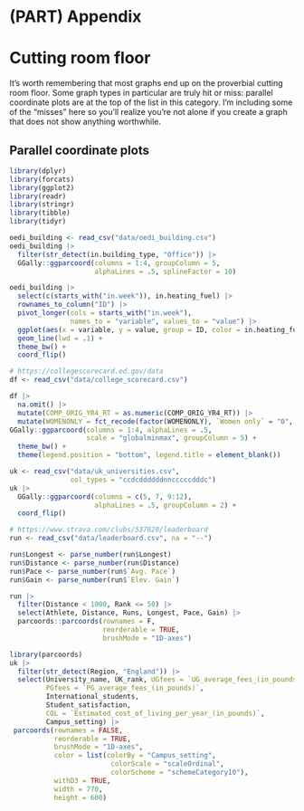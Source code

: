 # (PART) Appendix {.unnumbered}

# Cutting room floor

It's worth remembering that most graphs end up on the proverbial cutting room floor. Some graph types in particular are truly hit or miss: parallel coordinate plots are at the top of the list in this category. I'm including some of the "misses" here so you'll realize you're not alone if you create a graph that does not show anything worthwhile.

## Parallel coordinate plots

```r
library(dplyr)
library(forcats)
library(ggplot2)
library(readr)
library(stringr)
library(tibble)
library(tidyr)

oedi_building <- read_csv("data/oedi_building.csv")
oedi_building |>
  filter(str_detect(in.building_type, "Office")) |> 
  GGally::ggparcoord(columns = 1:4, groupColumn = 5, 
                     alphaLines = .5, splineFactor = 10)
```

```r
oedi_building |>
  select(c(starts_with("in.week")), in.heating_fuel) |>
  rownames_to_column("ID") |> 
  pivot_longer(cols = starts_with("in.week"),
               names_to = "variable", values_to = "value") |> 
  ggplot(aes(x = variable, y = value, group = ID, color = in.heating_fuel)) +
  geom_line(lwd = .1) +
  theme_bw() +
  coord_flip()
```

```r
# https://collegescorecard.ed.gov/data
df <- read_csv("data/college_scorecard.csv")

df |> 
  na.omit() |> 
  mutate(COMP_ORIG_YR4_RT = as.numeric(COMP_ORIG_YR4_RT)) |> 
  mutate(WOMENONLY = fct_recode(factor(WOMENONLY), `Women only` = "0", `Not women only` = "1")) |> 
GGally::ggparcoord(columns = 1:4, alphaLines = .5,
                   scale = "globalminmax", groupColumn = 5) +
  theme_bw() +
  theme(legend.position = "bottom", legend.title = element_blank())
```

```r
uk <- read_csv("data/uk_universities.csv",
               col_types = "ccdcddddddnncccccdddc")
uk |> 
  GGally::ggparcoord(columns = c(5, 7, 9:12),
                     alphaLines = .5, groupColumn = 2) + 
  coord_flip()
```


```r
# https://www.strava.com/clubs/537620/leaderboard 
run <- read_csv("data/leaderboard.csv", na = "--")

run$Longest <- parse_number(run$Longest)
run$Distance <- parse_number(run$Distance)
run$Pace <- parse_number(run$`Avg. Pace`)
run$Gain <- parse_number(run$`Elev. Gain`)

run |> 
  filter(Distance < 1000, Rank <= 50) |> 
  select(Athlete, Distance, Runs, Longest, Pace, Gain) |> 
  parcoords::parcoords(rownames = F,
                       reorderable = TRUE,
                       brushMode = "1D-axes")
```

```r
library(parcoords)
uk |> 
  filter(str_detect(Region, "England")) |> 
  select(University_name, UK_rank, UGfees = `UG_average_fees_(in_pounds)`,
         PGfees = `PG_average_fees_(in_pounds)`,
         International_students, 
         Student_satisfaction,
         COL = `Estimated_cost_of_living_per_year_(in_pounds)`,
         Campus_setting) |> 
 parcoords(rownames = FALSE,
           reorderable = TRUE,
           brushMode = "1D-axes",
           color = list(colorBy = "Campus_setting",
                         colorScale = "scaleOrdinal",
                         colorScheme = "schemeCategory10"),
           withD3 = TRUE,
           width = 770,
           height = 600)
```


